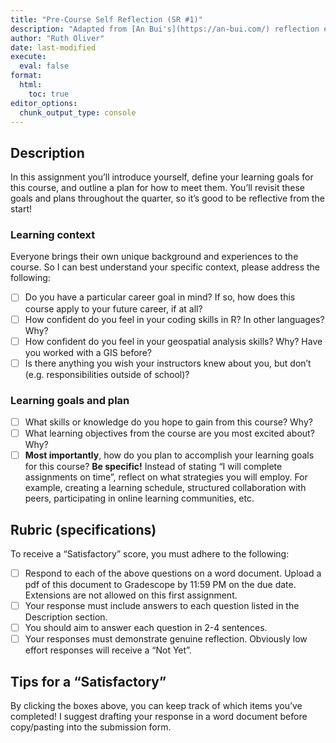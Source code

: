 ```yaml
---
title: "Pre-Course Self Reflection (SR #1)"
description: "Adapted from [An Bui's](https://an-bui.com/) reflection exercises in ENVS 193DS and Sam Csik's in [EDS 240](https://samanthacsik.github.io/EDS-240-data-viz/)"
author: "Ruth Oliver"
date: last-modified
execute: 
  eval: false
format:
  html:
    toc: true
editor_options: 
  chunk_output_type: console
---
```


## Description

In this assignment you'll introduce yourself, define your learning goals for this course, and outline a plan for how to meet them. You'll revisit these goals and plans throughout the quarter, so it's good to be reflective from the start!

### Learning context
Everyone brings their own unique background and experiences to the course. So I can best understand your specific context, please address the following:

- [ ] Do you have a particular career goal in mind? If so, how does this course apply to your future career, if at all?
- [ ] How confident do you feel in your coding skills in R? In other languages? Why?
- [ ] How confident do you feel in your geospatial analysis skills? Why? Have you worked with a GIS before?
- [ ] Is there anything you wish your instructors knew about you, but don't (e.g. responsibilities outside of school)?

### Learning goals and plan

- [ ] What skills or knowledge do you hope to gain from this course? Why?
- [ ] What learning objectives from the course are you most excited about? Why?
- [ ] **Most importantly**, how do you plan to accomplish your learning goals for this course? **Be specific!** Instead of stating "I will complete assignments on time", reflect on what strategies you will employ. For example, creating a learning schedule, structured collaboration with peers, participating in online learning communities, etc.


## Rubric (specifications)
To receive a "Satisfactory" score, you must adhere to the following:

- [ ] Respond to each of the above questions on a word document. Upload a pdf of this document to Gradescope by 11:59 PM on the due date. Extensions are not allowed on this first assignment.
- [ ] Your response must include answers to each question listed in the Description section.
- [ ] You should aim to answer each question in 2-4 sentences.
- [ ] Your responses must demonstrate genuine reflection. Obviously low effort responses will receive a "Not Yet". 

:::{.callout-tip icon=true}
## Tips for a "Satisfactory"

By clicking the boxes above, you can keep track of which items you've completed! I suggest drafting your response in a word document before copy/pasting into the submission form.

:::